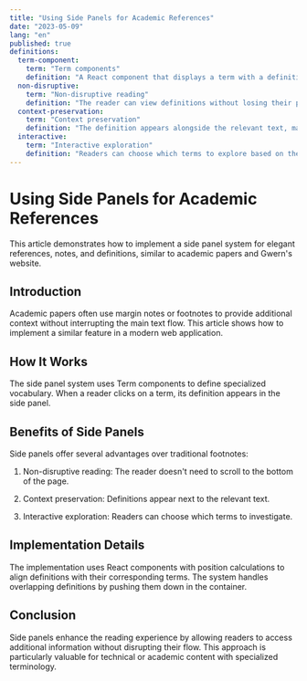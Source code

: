 ```yaml
---
title: "Using Side Panels for Academic References"
date: "2023-05-09"
lang: "en"
published: true
definitions:
  term-component:
    term: "Term components"
    definition: "A React component that displays a term with a definition in the side panel."
  non-disruptive:
    term: "Non-disruptive reading"
    definition: "The reader can view definitions without losing their place in the main text."
  context-preservation:
    term: "Context preservation"
    definition: "The definition appears alongside the relevant text, maintaining the reader's context."
  interactive:
    term: "Interactive exploration"
    definition: "Readers can choose which terms to explore based on their knowledge and interests."
---
```


# Using Side Panels for Academic References

This article demonstrates how to implement a side panel system for elegant references, notes, and definitions, similar to academic papers and Gwern's website.

## Introduction

Academic papers often use margin notes or footnotes to provide additional context without interrupting the main text flow. This article shows how to implement a similar feature in a modern web application.

## How It Works

The side panel system uses <span data-def-id="term-component">Term components</span> to define specialized vocabulary. When a reader clicks on a term, its definition appears in the side panel.

## Benefits of Side Panels

Side panels offer several advantages over traditional footnotes:

1. <span data-def-id="non-disruptive">Non-disruptive reading</span>: The reader doesn't need to scroll to the bottom of the page.

2. <span data-def-id="context-preservation">Context preservation</span>: Definitions appear next to the relevant text.

3. <span data-def-id="interactive">Interactive exploration</span>: Readers can choose which terms to investigate.

## Implementation Details

The implementation uses React components with position calculations to align definitions with their corresponding terms. The system handles overlapping definitions by pushing them down in the container.

## Conclusion

Side panels enhance the reading experience by allowing readers to access additional information without disrupting their flow. This approach is particularly valuable for technical or academic content with specialized terminology. 